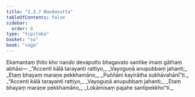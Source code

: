 ```yaml
---
title: "2.3.7 Nandasutta"
tableOfContents: false
sidebar:
  order: 8
type: "tipitaka"
basket: "su"
book: "saga"
---
```



<DynamicBreadcrumb />

<Division number="108" book="saga" bookNo="12" page="62">

<Paragraph number="535" book="saga">
Ekamantaṃ ṭhito kho nando devaputto bhagavato santike imaṃ gāthaṃ abhāsi—
</Paragraph>

<Paragraph number="536" type="verses" book="saga">
_“Accenti kālā tarayanti rattiyo,_  
_Vayoguṇā anupubbaṃ jahanti;_  
_Etaṃ bhayaṃ maraṇe pekkhamāno,_  
_Puññāni kayirātha sukhāvahānī”ti._  

</Paragraph>

<Paragraph number="537" type="verses" book="saga">
_“Accenti kālā tarayanti rattiyo,_  
_Vayoguṇā anupubbaṃ jahanti;_  
_Etaṃ bhayaṃ maraṇe pekkhamāno,_  
_Lokāmisaṃ pajahe santipekkho”ti._
</Paragraph>
</Division>